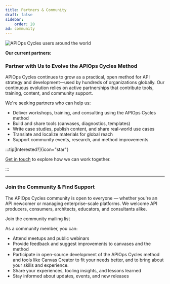 ```yaml
---
title: Partners & Community
draft: false
sidebar:
    order: 20
ad: community
---
```



![APIOps Cycles users around the world](../../../assets/apiopscycles-users-2025-nobg.png)

**Our current partners:**


<PartnerGrid partners={partners} />

### Partner with Us to Evolve the APIOps Cycles Method

APIOps Cycles continues to grow as a practical, open method for API strategy and development—used by hundreds of organizations globally. Our continuous evolution relies on active partnerships that contribute tools, training, content, and community support.

We're seeking partners who can help us:

* Deliver workshops, training, and consulting using the APIOps Cycles method
* Build and share tools (canvases, diagnostics, templates)
* Write case studies, publish content, and share real-world use cases
* Translate and localize materials for global reach
* Support community events, research, and method improvements

:::tip[Interested?]{icon="star"}

[Get in touch](https://www.osaango.com/contact-us) to explore how we can work together.

:::

---

### Join the Community & Find Support

The APIOps Cycles community is open to everyone — whether you're an API newcomer or managing enterprise-scale platforms. We welcome API producers, consumers, architects, educators, and consultants alike.


<LinkButton data-formkit-toggle="dfc21aabae" href="https://osaango.kit.com/dfc21aabae">Join the community mailing list</LinkButton>

As a community member, you can:

* Attend meetups and public webinars
* Provide feedback and suggest improvements to canvases and the method
* Participate in open-source development of the APIOps Cycles method and tools like Canvas Creator to fit your needs better, and to bring about your skills and experience.
* Share your experiences, tooling insights, and lessons learned
* Stay informed about updates, events, and new releases
